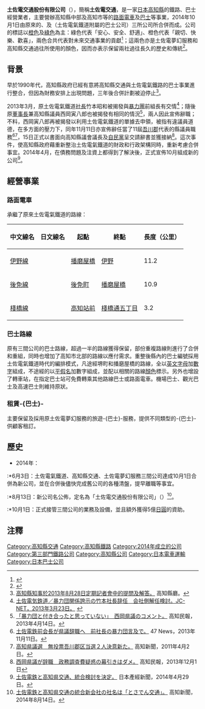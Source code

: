 {{noteTA|1=zh-hk:巴士;zh-tw:公車;zh-cn:公交;zh-sg:巴士}}
{{Infobox Company
|name=土佐電交通股份有限公司<br />{{lang|ja|とさでん交通株式会社}}<br />{{lang|en|TOSADEN TRAFFIC CO.,LTD}}
|logo=Tosaden kotsu logo.png
|image=Tosadenkoutsubus.jpg
|image_caption=塗上土佐電交通配色的巴士
|type=[[株式會社|株式會社]]
|foundation=2014年（[[平成|平成]]26年）10月1日
|location={{JPN}}<br />〒780-8010<br />[[高知縣|高知縣]][[高知市|高知市]]棧橋通四丁目12番7号
|area_served=[[高知縣|高知縣]]
|key_people=樋口毅彦（[[董事長|董事長]]兼[[社長|社長]]）
|industry=陸上運輸
|services=鐵路客運、巴士營運等
|num_employees=708人
|capital=10億日圓<br>（5億資本金、5億資本準備金）
|major_shareholder =[[高知縣|高知縣]]50%、[[高知市|高知市]]17.5%，其他縣內自治體32.5%
|subsid={{link-ja|縣交北部交通|県交北部交通}}<br/>{{link-ja|高知西南交通|高知西南交通}}<br/>{{link-ja|高知東部交通|高知西南交通}}<br/>{{link-ja|高知高陵交通|高知西南交通}}
|accounting_period=
|homepage={{url|http://www.tosaden.co.jp}}
}}
{{japanese|japanese=とさでん交通株式会社|kana=とさでんこうつうかぶしきがいしゃ|romaji=Tosaden kōtsū kabushikigaisha}}
{{Portal|日本|交通|巴士}}
{{commons category|Tosa_Electric_Railway}}

'''土佐電交通股份有限公司'''（{{jpn|j=とさでん交通|hg=とさでんこうつう|rm=Tosaden Kōtsū|f=y}}），簡稱'''土佐電交通'''，是一家[[日本|日本]][[高知縣|高知縣]]的鐵路、巴士經營業者，主要營辦高知縣中部及高知市等的[[路面電車|路面電車]]及[[巴士|巴士]]等事業，2014年10月1日由原來的{{link-ja|土佐電氣鐵道|土佐電気鉄道}}、{{link-ja|高知縣交通|高知県交通}}及{{link-ja|土佐電夢幻服務|土佐電ドリームサービス}}（土佐電氣鐵道附屬的巴士公司）三所公司所合併而成。公司的標誌以[[橙色|橙色]]及[[綠色|綠色]]為主：綠色代表「安心、安全、舒適」、橙色代表「親切、快樂、歡喜」，兩色合共代表對未來交通事業的貢獻<ref>{{Cite web |url=http://www.tosaden.co.jp/company/logo.php |title=ロゴマーク - とさでん交通株式会社 |accessdate=2014-11-26 |archive-date=2021-01-01 |archive-url=https://web.archive.org/web/20210101153907/http://www.tosaden.co.jp/company/logo.php |dead-url=no }}</ref>；這兩色亦是土佐電夢幻服務和高知縣交通過往所使用的顏色，因而亦表示保留兩社過往長久的歷史和傳統<ref>{{cite news|url=http://www.rkc-kochi.co.jp/news/|title=RKCニュース - RKC on the WEB|work=[[高知放送|高知放送]]|date=2014-10-01|accessdate=2014-10-02|archive-date=2021-01-01|archive-url=https://web.archive.org/web/20210101153853/http://www.rkc-kochi.co.jp/news/|dead-url=no}}</ref>。

==背景==
早於1990年代，高知縣政府已經有意將高知縣交通與土佐電氣鐵路的巴士事業進行整合，但因為財務安排上出現問題，三年後合併計劃被迫停止<ref>[https://www.pref.kochi.lg.jp/chiji/docs/2013090500273/#5 高知縣知事於2013年8月28日定期記者會中的提問及解答。] {{Wayback|url=https://www.pref.kochi.lg.jp/chiji/docs/2013090500273/#5 |date=20210101153956 }}高知縣廳。</ref>。

2013年3月，原土佐電氣鐵道[[社長|社長]]竹本昭和被揭發與[[暴力團|暴力團]]前組長有交情<ref>[http://n-seikei.jp/2013/03/post-14878.html 土佐電気鉄道／暴力団関係誇示の竹本社長辞任　会社側解任検討。JC-NET，2013年3月23日。] {{Wayback|url=http://n-seikei.jp/2013/03/post-14878.html |date=20210101153903 }}{{ja}}</ref>；隨後原[[董事長|董事長]]兼高知縣議員西岡寅八郎也被揭發有相同的情況<ref>[http://jcpkochi.jp/topic/2013/130414nishioka.html 「暴力団と付き合ったと思っていない」　西岡県議のコメント。] {{Wayback|url=http://jcpkochi.jp/topic/2013/130414nishioka.html |date=20210101153943 }}高知民報，2013年4月14日。{{ja}}</ref>，兩人因此宣佈辭職；不料，西岡寅八郎再被揭發以利用土佐電氣鐵道的單據去申領{{link-ja|政務調査費|政務活動費}}，被指有違議員道德，在多方面的壓力下，同年11月11日亦宣佈辭任當了11屆[[吾川郡|吾川郡]]代表的縣議員職務<ref>[http://www.47news.jp/CN/201311/CN2013111101001779.html 土佐電鉄前会長が県議辞職へ　前社長の暴力団言及で。] {{Wayback|url=http://www.47news.jp/CN/201311/CN2013111101001779.html |date=20141205114900 }}47 News，2013年11月11日。</ref><ref>[http://www.kochinews.co.jp/11senkyo/110402senkyo02.htm 高知県議選　無投票吾川郡区当選２人決意新た。] {{Wayback|url=http://www.kochinews.co.jp/11senkyo/110402senkyo02.htm |date=20141205120906 }}高知新聞，2011年4月2日。{{ja}}</ref>，15日正式以書面向高知縣議會議長及[[自由民主黨_(日本)|自民黨]]呈交請辭書並獲接納<ref>[http://jcpkochi.jp/topic/2013/131201nishioka.html 西岡県議が辞職　政務調査費疑惑の幕引きはダメ。] {{Wayback|url=http://jcpkochi.jp/topic/2013/131201nishioka.html |date=20210101154017 }}高知民報，2013年12月1日{{ja}}</ref>。這次事件，使高知縣政府藉重新整治土佐電氣鐵道的財政和行政架構同時，重新考慮合併事宜。2014年4月，在債務問題及注資上都得到了解決後，正式宣佈10月組成新的公司<ref>[http://www.nikkei.com/article/DGXNZO70540600Y4A420C1LA0000/ 土佐電鉄と高知県交通、統合検討を決定。] {{Wayback|url=http://www.nikkei.com/article/DGXNZO70540600Y4A420C1LA0000/ |date=20210101154007 }}日本產經新聞，2014年4月29日。{{ja}}</ref>。

==經營事業==
===路面電車===
承繼了原來土佐電氣鐵道的路線：
{| class=wikitable
|-
!中文線名
!日文線名
!起點
!終點
!長度（公里）
|-
|[[伊野線|伊野線]]
|{{lang|ja|伊野線}}
|[[播磨屋橋停留場|播磨屋橋]]
|[[伊野停留場|伊野]]
|11.2
|-
|[[後免線|後免線]]
|{{lang|ja|後免線}}
|[[後免町站|後免町]]
|[[播磨屋橋停留場|播磨屋橋]]
|10.9
|-
|[[棧橋線|棧橋線]]
|{{lang|ja|桟橋線}}
|[[高知站|高知站前]]
|[[棧橋通五丁目停留場|棧橋通五丁目]]
|3.2
|}

===巴士路線===
原有三間公司的巴士路線，超過一半的路線獲得保留，部份重複路線則進行了合併和重組，同時也增加了高知市北部的路線以應付需求。重整後縣內的巴士編號採用土佐電氣鐵道時代的編排模式，凡途經堺町和播磨屋橋的路線，全以[[英文字母|英文字母]]加[[數字|數字]]組成，不途經的以[[平假名|平假名]]加數字組成，並配以相關的路線[[顏色|顏色]]標示。另外也增設了轉車站，在指定巴士站可免費轉乘其他路線巴士或路面電車。機場巴士、觀光巴士及高速巴士則維持原狀。

===租賃-{巴士}-===
主要保留及採用原土佐電夢幻服務的旅遊-{巴士}-服務，提供不同類型的-{巴士}-供顧客租訂。

==歷史==
*2014年：
:*6月3日：土佐電氣鐵道、高知縣交通、土佐電夢幻服務三間公司達成10月1日合併為新公司，並在合併後儘快完成舊公司的各種清盤，提早離職等事宜。
:*8月13日：新公司名公佈，定名為「土佐電交通股份有限公司」（{{lang|ja|とさでん交通株式会社}}）<ref>[http://www.kochinews.co.jp/?&nwSrl=324529&nwIW=1&nwVt=knd 土佐電鉄と高知県交通の統合新会社の社名は「とさでん交通」。] {{Wayback|url=http://www.kochinews.co.jp/?&nwSrl=324529&nwIW=1&nwVt=knd |date=20141007200708 }}高知新聞，2014年8月14日。</ref>。
:*10月1日：正式接管三間公司的業務及設備，並且額外獲得5億[[日圓|日圓]]的資助。

==注釋==
{{reflist}}

{{日本路面電車}}
{{DEFAULTSORT:Tosaden Kotsu}}
[[Category:高知縣交通|Category:高知縣交通]]
[[Category:高知縣鐵路|Category:高知縣鐵路]]
[[Category:2014年成立的公司|Category:2014年成立的公司]]
[[Category:第三部門鐵路公司|Category:第三部門鐵路公司]]
[[Category:高知縣公司|Category:高知縣公司]]
[[Category:日本電車運輸|Category:日本電車運輸]]
[[Category:日本巴士公司|Category:日本巴士公司]]